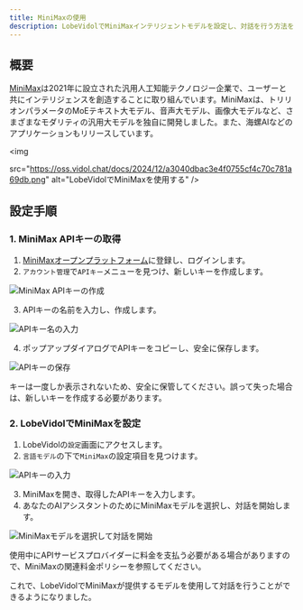 ```yaml
---
title: MiniMaxの使用
description: LobeVidolでMiniMaxインテリジェントモデルを設定し、対話を行う方法を学びます。MiniMax APIキーの取得、設定手順の詳細、MiniMaxモデルとのインタラクションを開始します。
---
```


## 概要

[MiniMax](https://www.minimaxi.com/)は2021年に設立された汎用人工知能テクノロジー企業で、ユーザーと共にインテリジェンスを創造することに取り組んでいます。MiniMaxは、トリリオンパラメータのMoEテキスト大モデル、音声大モデル、画像大モデルなど、さまざまなモダリティの汎用大モデルを独自に開発しました。また、海螺AIなどのアプリケーションもリリースしています。

<img

src="https://oss.vidol.chat/docs/2024/12/a3040dbac3e4f0755cf4c70c781a69db.png"
alt="LobeVidolでMiniMaxを使用する"
/>

## 設定手順

### 1. MiniMax APIキーの取得

1. [MiniMaxオープンプラットフォーム](https://www.minimaxi.com/platform)に登録し、ログインします。
2. `アカウント管理`で`APIキー`メニューを見つけ、新しいキーを作成します。

<img
src="https://oss.vidol.chat/assets/8cc130b9a3a6e402abbe427281bf2c40.webp"
alt="MiniMax APIキーの作成"
/>

3. APIキーの名前を入力し、作成します。

<img
src="https://oss.vidol.chat/assets/2a40c12b958449ed89ca9efe043fc23d.webp"
alt="APIキー名の入力"
/>

4. ポップアップダイアログでAPIキーをコピーし、安全に保存します。

<img
src="https://oss.vidol.chat/assets/611fae47d64cf80488d5ad215bf03040.webp"
alt="APIキーの保存"
/>

<Warning>
  キーは一度しか表示されないため、安全に保管してください。誤って失った場合は、新しいキーを作成する必要があります。
</Warning>

### 2. LobeVidolでMiniMaxを設定

1. LobeVidolの`設定`画面にアクセスします。
2. `言語モデル`の下で`MiniMax`の設定項目を見つけます。

<img
src="https://oss.vidol.chat/assets/c23b00b27a6fb8abe69bef5fc8454245.webp"
alt="APIキーの入力"
/>

3. MiniMaxを開き、取得したAPIキーを入力します。
4. あなたのAIアシスタントのためにMiniMaxモデルを選択し、対話を開始します。

<img
src="https://oss.vidol.chat/assets/64fd5aa42ee44ebc248287c2a381da45.webp"
alt="MiniMaxモデルを選択して対話を開始"
/>

<Warning>
  使用中にAPIサービスプロバイダーに料金を支払う必要がある場合がありますので、MiniMaxの関連料金ポリシーを参照してください。
</Warning>

これで、LobeVidolでMiniMaxが提供するモデルを使用して対話を行うことができるようになりました。

